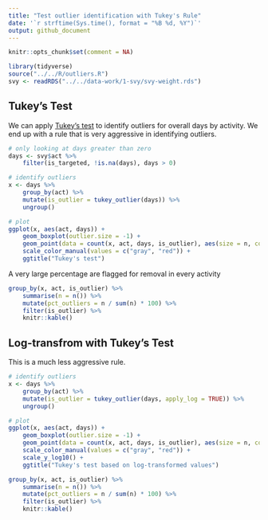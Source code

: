 ---
title: "Test outlier identification with Tukey's Rule"
date: '`r strftime(Sys.time(), format = "%B %d, %Y")`'
output: github_document
---

```{r setup, message=FALSE, include=FALSE}
knitr::opts_chunk$set(comment = NA)
```

```{r, message = FALSE}
library(tidyverse)
source("../../R/outliers.R")
svy <- readRDS("../../data-work/1-svy/svy-weight.rds")
```

## Tukey's Test

We can apply [Tukey's test]( https://en.wikipedia.org/wiki/Outlier#Tukey%27s_fences) to identify outliers for overall days by activity. We end up with a rule that is very aggressive in identifying outliers.

```{r}
# only looking at days greater than zero
days <- svy$act %>% 
    filter(is_targeted, !is.na(days), days > 0)

# identify outliers
x <- days %>%
    group_by(act) %>%
    mutate(is_outlier = tukey_outlier(days)) %>%
    ungroup()

# plot
ggplot(x, aes(act, days)) +
    geom_boxplot(outlier.size = -1) +
    geom_point(data = count(x, act, days, is_outlier), aes(size = n, color = is_outlier)) +
    scale_color_manual(values = c("gray", "red")) +
    ggtitle("Tukey's test")
```

A very large percentage are flagged for removal in every activity

```{r}
group_by(x, act, is_outlier) %>%
    summarise(n = n()) %>%
    mutate(pct_outliers = n / sum(n) * 100) %>%
    filter(is_outlier) %>%
    knitr::kable()
```

## Log-transfrom with Tukey's Test

This is a much less aggressive rule.

```{r}
# identify outliers
x <- days %>%
    group_by(act) %>%
    mutate(is_outlier = tukey_outlier(days, apply_log = TRUE)) %>%
    ungroup()

# plot
ggplot(x, aes(act, days)) +
    geom_boxplot(outlier.size = -1) +
    geom_point(data = count(x, act, days, is_outlier), aes(size = n, color = is_outlier)) +
    scale_color_manual(values = c("gray", "red")) +
    scale_y_log10() +
    ggtitle("Tukey's test based on log-transformed values")
```

```{r}
group_by(x, act, is_outlier) %>%
    summarise(n = n()) %>%
    mutate(pct_outliers = n / sum(n) * 100) %>%
    filter(is_outlier) %>%
    knitr::kable()
```
